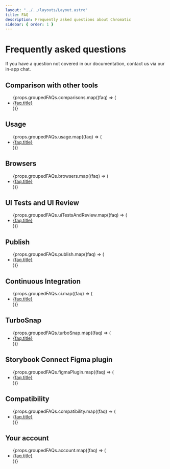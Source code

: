 ```yaml
---
layout: "../../layouts/Layout.astro"
title: FAQ
description: Frequently asked questions about Chromatic
sidebar: { order: 1 }
---
```


# Frequently asked questions

If you have a question not covered in our documentation, contact us via our in-app chat.

## Comparison with other tools

<ul>
  {props.groupedFAQs.comparisons.map((faq) => (
    <li>
      <a href={`/docs/${faq.slug}`}>{faq.title}</a>
    </li>
  ))}
</ul>

## Usage

<ul>
  {props.groupedFAQs.usage.map((faq) => (
    <li>
      <a href={`/docs/${faq.slug}`}>{faq.title}</a>
    </li>
  ))}
</ul>

## Browsers

<ul>
  {props.groupedFAQs.browsers.map((faq) => (
    <li>
      <a href={`/docs/${faq.slug}`}>{faq.title}</a>
    </li>
  ))}
</ul>

## UI Tests and UI Review

<ul>
  {props.groupedFAQs.uiTestsAndReview.map((faq) => (
    <li>
      <a href={`/docs/${faq.slug}`}>{faq.title}</a>
    </li>
  ))}
</ul>

## Publish

<ul>
  {props.groupedFAQs.publish.map((faq) => (
    <li>
      <a href={`/docs/${faq.slug}`}>{faq.title}</a>
    </li>
  ))}
</ul>

## Continuous Integration

<ul>
  {props.groupedFAQs.ci.map((faq) => (
    <li>
      <a href={`/docs/${faq.slug}`}>{faq.title}</a>
    </li>
  ))}
</ul>

## TurboSnap

<ul>
  {props.groupedFAQs.turboSnap.map((faq) => (
    <li>
      <a href={`/docs/${faq.slug}`}>{faq.title}</a>
    </li>
  ))}
</ul>

## Storybook Connect Figma plugin

<ul>
  {props.groupedFAQs.figmaPlugin.map((faq) => (
    <li>
      <a href={`/docs/${faq.slug}`}>{faq.title}</a>
    </li>
  ))}
</ul>

## Compatibility

<ul>
  {props.groupedFAQs.compatibility.map((faq) => (
    <li>
      <a href={`/docs/${faq.slug}`}>{faq.title}</a>
    </li>
  ))}
</ul>

## Your account

<ul>
  {props.groupedFAQs.account.map((faq) => (
    <li>
      <a href={`/docs/${faq.slug}`}>{faq.title}</a>
    </li>
  ))}
</ul>
